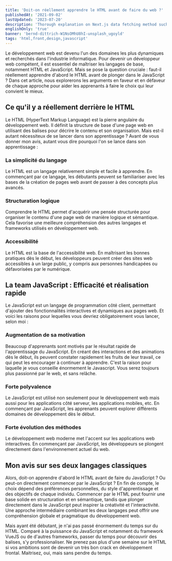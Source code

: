 ```yaml
---
title: 'Doit-on réellement apprendre le HTML avant de faire du web ?'
publishedAt: '2021-09-02'
lastUpdated: '2023-07-20'
description: 'Thorough explanation on Next.js data fetching method such as CSR, SSR, SSG, and ISR.'
englishOnly: 'true'
banner: 'bernd-dittrich-W1NsOMhU8hI-unsplash_ugoyld'
tags: 'html,front,design,javascript'
---
```


Le développement web est devenu l'un des domaines les plus dynamiques et recherchés dans l'industrie informatique. Pour devenir un développeur web compétent, il est essentiel de maîtriser les langages de base, notamment HTML et JavaScript. Mais se pose la question cruciale : faut-il réellement apprendre d'abord le HTML avant de plonger dans le JavaScript ? Dans cet article, nous explorerons les arguments en faveur et en défaveur de chaque approche pour aider les apprenants à faire le choix qui leur convient le mieux.

## Ce qu'il y a réellement derrière le HTML

Le HTML (HyperText Markup Language) est la pierre angulaire du développement web. Il définit la structure de base d'une page web en utilisant des balises pour décrire le contenu et son organisation. Mais est-il autant nécessiteux de se lancer dans son apprentissage ? Avant de vous donner mon avis, autant vous dire pourquoi l'on se lance dans son apprentissage :

### La simplicité du langage

Le HTML est un langage relativement simple et facile à apprendre. En commençant par ce langage, les débutants peuvent se familiariser avec les bases de la création de pages web avant de passer à des concepts plus avancés.

### Structuration logique

Comprendre le HTML permet d'acquérir une pensée structurée pour organiser le contenu d'une page web de manière logique et sémantique. Cela favorise une meilleure compréhension des autres langages et frameworks utilisés en développement web.

### Accessibilité

Le HTML est la base de l'accessibilité web. En maîtrisant les bonnes pratiques dès le début, les développeurs peuvent créer des sites web accessibles à un large public, y compris aux personnes handicapées ou défavorisées par le numérique.

## La team JavaScript : Efficacité et réalisation rapide

Le JavaScript est un langage de programmation côté client, permettant d'ajouter des fonctionnalités interactives et dynamiques aux pages web. Et voici les raisons pour lequelles vous devriez obligatoirement vous lancer, selon moi :

### Augmentation de sa motivation

Beaucoup d'apprenants sont motivés par le résultat rapide de l'apprentissage du JavaScript. En créant des interactions et des animations dès le début, ils peuvent constater rapidement les fruits de leur travail, ce qui peut les encourager à continuer à apprendre. C'est la raison pour laquelle je vous conseille énormement le Javascript. Vous serez toujours plus passionné par le web, et sans relâche.

### Forte polyvalence

Le JavaScript est utilisé non seulement pour le développement web mais aussi pour les applications côté serveur, les applications mobiles, etc. En commençant par JavaScript, les apprenants peuvent explorer différents domaines de développement dès le début.

### Forte évolution des méthodes

Le développement web moderne met l'accent sur les applications web interactives. En commençant par JavaScript, les développeurs se plongent directement dans l'environnement actuel du web.

## Mon avis sur ses deux langages classiques

Alors, doit-on apprendre d'abord le HTML avant de faire du JavaScript ? Ou peut-on directement commencer par le JavaScript ? En fin de compte, le choix dépend des préférences personnelles, du style d'apprentissage et des objectifs de chaque individu. Commencer par le HTML peut fournir une base solide en structuration et en sémantique, tandis que plonger directement dans le JavaScript peut inspirer la créativité et l'interactivité. Une approche intermédiaire combinant les deux langages peut offrir une compréhension globale et pragmatique du développement web.

Mais ayant été débutant, je n'ai pas passé énormement du temps sur du HTML. Comparé à la puissance du JavaScript et notamment du framework VueJS ou de d'autres frameworks, passer du temps pour découvrir des balises, s'y professionaliser. Ne prenez pas plus d'une semaine sur le HTML si vos ambitions sont de devenir un très bon crack en développement frontal. Maitrisez, oui, mais sans pendre du temps.
